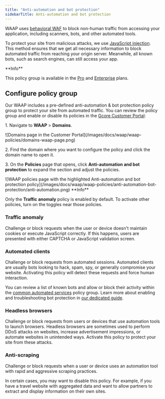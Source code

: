 ---
title: "Anti-automation and bot protection"
sidebarTitle: Anti-automation and bot protection
---

WAAP uses [behavioral WAF](/waap/waap-policies/behavioral-waf) to block non-human traffic from accessing your application, including scanners, bots, and other automated tools. 

To protect your site from malicious attacks, we use [JavaScript injection](/waap/frequently-asked-questions/javascript-injection). This method ensures that we get all necessary information to block automated traffic from reaching your origin server. Meanwhile, all known bots, such as search engines, can still access your app. 

<Info>
**Info**

This policy group is available in the [Pro](/waap/billing#pro) and [Enterprise](/waap/billing#enterprise) plans.
</Info>

## Configure policy group

Our WAAP includes a pre-defined anti-automation & bot protection policy group to protect your site from automated traffic. You can review the policy group and enable or disable its policies in the [Gcore Customer Portal](https://accounts.gcore.com/reports/dashboard): 

1\. Navigate to **WAAP** > **Domains**. 


<Frame>![Domains page in the Customer Portal](/images/docs/waap/waap-policies/domains-waap-page.png)</Frame>



2\. Find the domain where you want to configure the policy and click the domain name to open it. 

3\. On the **Policies** page that opens, click **Anti-automation and bot protection** to expand the section and adjust the policies. 


<Frame>![WAAP policies page with the highlighted Anti-automation and bot protection policy](/images/docs/waap/waap-policies/anti-automation-bot-protection/anti-automation.png)</Frame>

 <Info>
**Info**

Only the **Traffic anomaly** policy is enabled by default. To activate other policies, turn on the toggles near those policies.
</Info>

### Traffic anomaly

Challenge or block requests when the user or device doesn't maintain cookies or execute JavaScript correctly. If this happens, users are presented with either CAPTCHA or JavaScript validation screen. 

### Automated clients

Challenge or block requests from automated sessions. Automated clients are usually bots looking to hack, spam, spy, or generally compromise your website. Activating this policy will detect these requests and force human interaction. 

You can review a list of known bots and allow or block their activity within the [common automated services](/waap/waap-policies/common-automated-services) policy group. Learn more about enabling and troubleshooting bot protection in [our dedicated guide](/waap/troubleshooting/enable-troubleshoot-bot-protection). 

### Headless browsers

Challenge or block requests from users or devices that use automation tools to launch browsers. Headless browsers are sometimes used to perform DDoS attacks on websites, increase advertisement impressions, or automate websites in unintended ways. Activate this policy to protect your site from these attacks. 

### Anti-scraping

Challenge or block requests when a user or device uses an automation tool with rapid and aggressive scraping practices. 

In certain cases, you may want to disable this policy. For example, if you have a travel website with aggregated data and want to allow partners to extract and display information on their own sites.